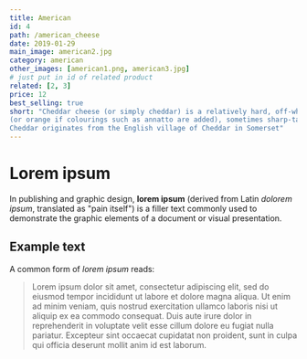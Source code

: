 ```yaml
---
title: American 
id: 4
path: /american_cheese
date: 2019-01-29
main_image: american2.jpg
category: american
other_images: [american1.png, american3.jpg]
# just put in id of related product
related: [2, 3]
price: 12
best_selling: true
short: "Cheddar cheese (or simply cheddar) is a relatively hard, off-white 
(or orange if colourings such as annatto are added), sometimes sharp-tasting, natural cheese. 
Cheddar originates from the English village of Cheddar in Somerset"
---
```


# Lorem ipsum

In publishing and graphic design, **lorem ipsum** (derived from Latin _dolorem ipsum_, translated as "pain itself") is a filler text commonly used to demonstrate the graphic elements of a document or visual presentation.

## Example text

A common form of _lorem ipsum_ reads:

> Lorem ipsum dolor sit amet, consectetur adipiscing elit, sed do eiusmod tempor incididunt ut labore et dolore magna aliqua. Ut enim ad minim veniam, quis nostrud exercitation ullamco laboris nisi ut aliquip ex ea commodo consequat. Duis aute irure dolor in reprehenderit in voluptate velit esse cillum dolore eu fugiat nulla pariatur. Excepteur sint occaecat cupidatat non proident, sunt in culpa qui officia deserunt mollit anim id est laborum.
